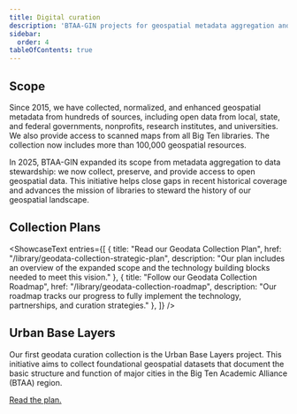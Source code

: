 ```yaml
---
title: Digital curation
description: 'BTAA-GIN projects for geospatial metadata aggregation and open data stewardship'
sidebar:
  order: 4
tableOfContents: true
---
```



## Scope

Since 2015, we have collected, normalized, and enhanced geospatial metadata from hundreds of sources, including open data from local, state, and federal governments, nonprofits, research institutes, and universities. We also provide access to scanned maps from all Big Ten libraries. The collection now includes more than 100,000 geospatial resources.

In 2025, BTAA-GIN expanded its scope from metadata aggregation to data stewardship: we now collect, preserve, and provide access to open geospatial data. This initiative helps close gaps in recent historical coverage and advances the mission of libraries to steward the history of our geospatial landscape.

## Collection Plans

<ShowcaseText
  entries={[
    {
      title: "Read our Geodata Collection Plan",
      href: "/library/geodata-collection-strategic-plan",
      description: "Our plan includes an overview of the expanded scope and the technology building blocks needed to meet this vision."
        },
    {
      title: "Follow our Geodata Collection Roadmap",
      href: "/library/geodata-collection-roadmap",
      description: "Our roadmap tracks our progress to fully implement the technology, partnerships, and curation strategies."
    },
  ]}
/>



<div class='gold-highlight'>

## Urban Base Layers

Our first geodata curation collection is the Urban Base Layers project. This initiative aims to collect foundational geospatial datasets that document the basic structure and function of major cities in the Big Ten Academic Alliance (BTAA) region.

[Read the plan.](/library/urban-curation-plan)

</div>
